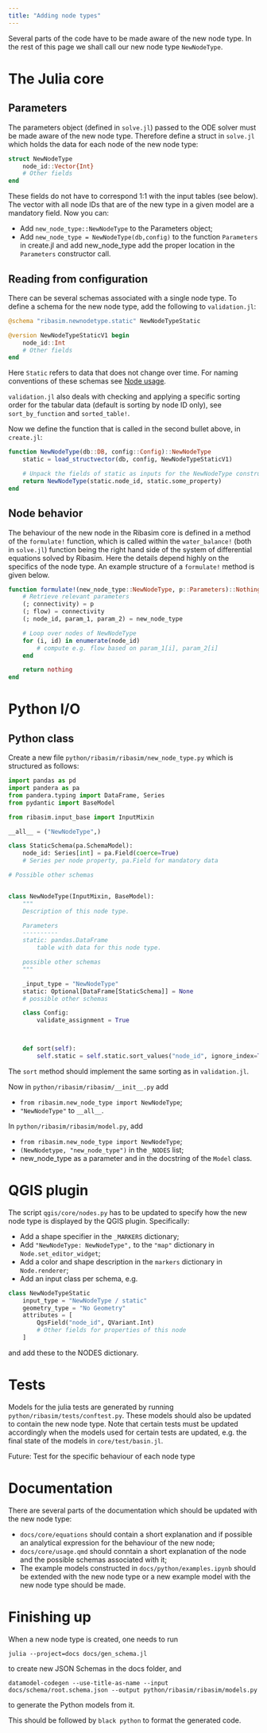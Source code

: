 ```yaml
---
title: "Adding node types"
---
```


Several parts of the code have to be made aware of the new node type. In the rest of this page we shall call our new node type `NewNodeType`.

# The Julia core

## Parameters

The parameters object (defined in `solve.jl`) passed to the ODE solver must be made aware of the new node type. Therefore define a struct in `solve.jl` which holds the data for each node of the new node type:

```julia
struct NewNodeType
    node_id::Vector{Int}
    # Other fields
end
```

These fields do not have to correspond 1:1 with the input tables (see below). The vector with all node IDs that are of the new type in a given model are a mandatory field. Now you can:

- Add `new_node_type::NewNodeType` to the Parameters object;
- Add `new_node_type = NewNodeType(db,config)` to the function `Parameters` in create.jl and add new_node_type add the proper location in the `Parameters` constructor call.

## Reading from configuration

There can be several schemas associated with a single node type. To define a schema for the new node type, add the following to `validation.jl`:

```julia
@schema "ribasim.newnodetype.static" NewNodeTypeStatic

@version NewNodeTypeStaticV1 begin
	node_id::Int
	# Other fields
end
```

Here `Static` refers to data that does not change over time. For naming conventions of these schemas see [Node usage](../core/usage.qmd#node).

`validation.jl` also deals with checking and applying a specific sorting order for the tabular data (default is sorting by node ID only), see `sort_by_function` and `sorted_table!`.  

Now we define the function that is called in the second bullet above, in `create.jl`:

```julia
function NewNodeType(db::DB, config::Config)::NewNodeType
	static = load_structvector(db, config, NewNodeTypeStaticV1)

	# Unpack the fields of static as inputs for the NewNodeType constructor
	return NewNodeType(static.node_id, static.some_property)
end
```

## Node behavior

The behaviour of the new node in the Ribasim core is defined in a method of the `formulate!` function, which is called within the `water_balance!` (both in `solve.jl`) function being the right hand side of the system of differential equations solved by Ribasim. Here the details depend highly on the specifics of the node type. An example structure of a `formulate!` method is given below.

```julia
function formulate!(new_node_type::NewNodeType, p::Parameters)::Nothing
	# Retrieve relevant parameters
	(; connectivity) = p
	(; flow) = connectivity
	(; node_id, param_1, param_2) = new_node_type

	# Loop over nodes of NewNodeType
	for (i, id) in enumerate(node_id)
		# compute e.g. flow based on param_1[i], param_2[i]
	end 

	return nothing
end 
```


# Python I/O

## Python class

Create a new file `python/ribasim/ribasim/new_node_type.py` which is structured as follows:

```python
import pandas as pd
import pandera as pa
from pandera.typing import DataFrame, Series
from pydantic import BaseModel

from ribasim.input_base import InputMixin

__all__ = ("NewNodeType",)

class StaticSchema(pa.SchemaModel):
    node_id: Series[int] = pa.Field(coerce=True)
    # Series per node property, pa.Field for mandatory data

# Possible other schemas


class NewNodeType(InputMixin, BaseModel):
    """
    Description of this node type.

    Parameters
    ----------
    static: pandas.DataFrame
        table with data for this node type.

    possible other schemas
    """

    _input_type = "NewNodeType"
    static: Optional[DataFrame[StaticSchema]] = None
    # possible other schemas

    class Config:
        validate_assignment = True



    def sort(self):
        self.static = self.static.sort_values("node_id", ignore_index=True)

```
The `sort` method should implement the same sorting as in `validation.jl`. 

Now in `python/ribasim/ribasim/__init__.py` add

- `from ribasim.new_node_type import NewNodeType`;
- `"NewNodeType"` to `__all__`.

In `python/ribasim/ribasim/model.py`, add

- `from ribasim.new_node_type import NewNodeType`;
- `(NewNodetype, "new_node_type")` in the `_NODES` list;
- new_node_type as a parameter and in the docstring of the `Model` class.


# QGIS plugin

The script `qgis/core/nodes.py` has to be updated to specify how the new node type is displayed by the QGIS plugin. Specifically:

- Add a shape specifier in the `_MARKERS` dictionary; 
- Add `"NewNodeType: NewNodeType",` to the `"map"` dictionary in `Node.set_editor_widget`; 
- Add a color and shape description in the `markers` dictionary in `Node.renderer`;
- Add an input class per schema, e.g. 

```python
class NewNodeTypeStatic
    input_type = "NewNodeType / static"
    geometry_type = "No Geometry"
    attributes = [
        QgsField("node_id", QVariant.Int)
        # Other fields for properties of this node
    ]
```

and add these to the NODES dictionary.


# Tests

Models for the julia tests are generated by running `python/ribasim/tests/conftest.py`. These models should also be updated to contain the new node type. Note that certain tests must be updated accordingly when the models used for certain tests are updated, e.g. the final state of the models in `core/test/basin.jl`.

Future: Test for the specific behaviour of each node type


# Documentation

There are several parts of the documentation which should be updated with the new node type:

- `docs/core/equations` should contain a short explanation and if possible an analytical expression for the behaviour of the new node;
- `docs/core/usage.qmd` should conntain a short explanation of the node and the possible schemas associated with it;
- The example models constructed in `docs/python/examples.ipynb` should be extended with the new node type or a new example model with the new node type should be made.

# Finishing up 

When a new node type is created, one needs to run

```
julia --project=docs docs/gen_schema.jl
```
to create new JSON Schemas in the docs folder, and

```
datamodel-codegen --use-title-as-name --input docs/schema/root.schema.json --output python/ribasim/ribasim/models.py
```
to generate the Python models from it.

This should be followed by `black python` to format the generated code.
